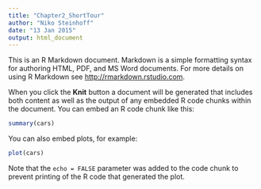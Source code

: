 ```yaml
---
title: "Chapter2_ShortTour"
author: "Niko Steinhoff"
date: "13 Jan 2015"
output: html_document
---
```


This is an R Markdown document. Markdown is a simple formatting syntax for authoring HTML, PDF, and MS Word documents. For more details on using R Markdown see <http://rmarkdown.rstudio.com>.

When you click the **Knit** button a document will be generated that includes both content as well as the output of any embedded R code chunks within the document. You can embed an R code chunk like this:

```r
summary(cars)
```

You can also embed plots, for example:

```r
plot(cars)
```

Note that the `echo = FALSE` parameter was added to the code chunk to prevent printing of the R code that generated the plot.


